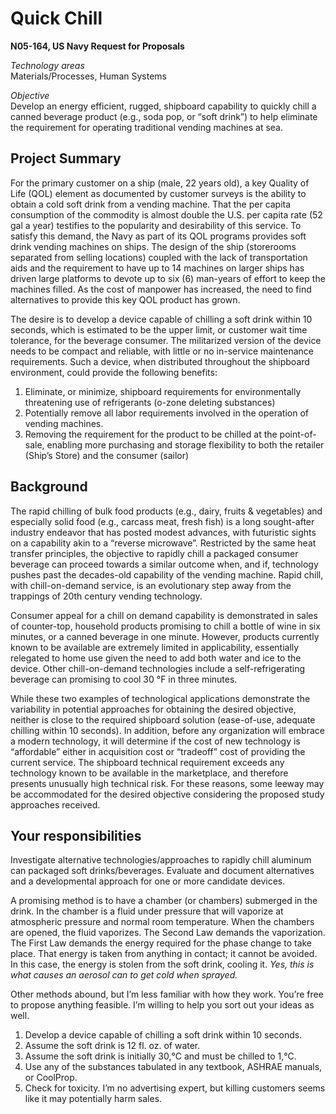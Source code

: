 

 
# Quick Chill 

**N05-164, US Navy Request for Proposals**

_Technology areas_     
Materials/Processes, Human Systems  

_Objective_     
Develop an energy efficient, rugged, shipboard capability to quickly chill a canned beverage product (e.g., soda pop, or "soft drink") to help eliminate the requirement for operating traditional vending machines at sea.  

## Project Summary

For the primary customer on a ship (male, 22 years old), a key Quality of Life (QOL) element as documented by customer surveys is the ability to obtain a cold soft drink from a vending machine. That the per capita consumption of the commodity is almost double the U.S. per capita rate (52 gal a year) testifies to the popularity and desirability of this service. To satisfy this demand, the Navy as part of its QOL programs provides soft drink vending machines on ships. The design of the ship (storerooms separated from selling locations) coupled with the lack of transportation aids and the requirement to have up to 14 machines on larger ships has driven large platforms to devote up to six (6) man-years of effort to keep the machines filled. As the cost of manpower has increased, the need to find alternatives to provide this key QOL product has grown.

The desire is to develop a device capable of chilling a soft drink within 10 seconds, which is estimated to be the upper limit, or customer wait time tolerance, for the beverage consumer. The militarized version of the device needs to be compact and reliable, with little or no in-service maintenance requirements. Such a device, when distributed throughout the shipboard environment, could provide the following benefits:  

1. Eliminate, or minimize, shipboard requirements for environmentally threatening use of refrigerants (o-zone deleting substances)  
1. Potentially remove all labor requirements involved in the operation of vending machines.  
1. Removing the requirement for the product to be chilled at the point-of-sale, enabling more purchasing and storage flexibility to both the retailer (Ship’s Store) and the consumer (sailor)  

## Background

The rapid chilling of bulk food products (e.g., dairy, fruits & vegetables) and especially solid food (e.g., carcass meat, fresh fish) is a long sought-after industry endeavor that has posted modest advances, with futuristic sights on a capability akin to a "reverse microwave". Restricted by the same heat transfer principles, the objective to rapidly chill a packaged consumer beverage can proceed towards a similar outcome when, and if, technology pushes past the decades-old capability of the vending machine. Rapid chill, with chill-on-demand service, is an evolutionary step away from the trappings of 20th century vending technology.

Consumer appeal for a chill on demand capability is demonstrated in sales of counter-top, household products promising to chill a bottle of wine in six minutes, or a canned beverage in one minute. However, products currently known to be available are extremely limited in applicability, essentially relegated to home use given the need to add both water and ice to the device. Other chill-on-demand technologies include a self-refrigerating beverage can promising to cool 30 °F in three minutes.

While these two examples of technological applications demonstrate the variability in potential approaches for obtaining the desired objective, neither is close to the required shipboard solution (ease-of-use, adequate chilling within 10 seconds). In addition, before any organization will embrace a modern technology, it will determine if the cost of new technology is "affordable" either in acquisition cost or "tradeoff" cost of providing the current service. The shipboard technical requirement exceeds any technology known to be available in the marketplace, and therefore presents unusually high technical risk. For these reasons, some leeway may be accommodated for the desired objective considering the proposed study approaches received.

## Your responsibilities

Investigate alternative technologies/approaches to rapidly chill aluminum can packaged soft drinks/beverages. Evaluate and document alternatives and a developmental approach for one or more candidate devices.

A promising method is to have a chamber (or chambers) submerged in the drink. In the chamber is a fluid under pressure that will vaporize at atmospheric pressure and normal room temperature. When the chambers are opened, the fluid vaporizes. The Second Law demands the vaporization. The First Law demands the energy required for the phase change to take place. That energy is taken from anything in contact; it cannot be avoided. In this case, the energy is stolen from the soft drink, cooling it. _Yes, this is what causes an aerosol can to get cold when sprayed._ 

Other methods abound, but I'm less familiar with how they work. You're free to propose anything feasible. I'm willing to help you sort out your ideas as well. 

1. Develop a device capable of chilling a soft drink within 10 seconds. 
1. Assume the soft drink is 12 fl. oz. of water.  
1. Assume the soft drink is initially 30\,°C and must be chilled to 1\,°C. 
1. Use any of the substances tabulated in any textbook, ASHRAE manuals, or CoolProp.
1. Check for toxicity. I'm no advertising expert, but killing customers seems like it may potentially harm sales.


			


